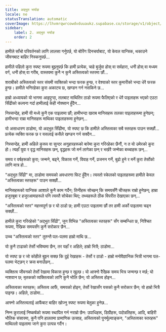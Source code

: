 ```yaml
---
title: अद्भुत भर्याङ
locale: ne
statusTranslation: automatic
coverImage: https://lhvmrqwrcowdvduuaukz.supabase.co/storage/v1/object/public/strapi-uploads/small_cover-tratado-de-psicologia-revolucionaria.webp-5e15e1cec4e0ebebcde5d7fc7565d8fd.webp
sidebar:
    label: 2. अद्भुत भर्याङ
    order: 2
---
```

हामीले साँचो परिवर्तनको लागि लालसा गर्नुपर्छ, यो बोरिंग दिनचर्याबाट, यो केवल यान्त्रिक, थकाउने जीवनबाट बाहिर निस्कनुपर्छ...

हामीले पहिलो कुरा स्पष्ट रूपमा बुझ्नुपर्छ कि हामी प्रत्येक, चाहे बुर्जुवा होस् वा सर्वहारा, धनी होस् वा मध्यम वर्ग, धनी होस् वा गरीब, वास्तवमा कुनै न कुनै अस्तित्वको स्तरमा छौं...

शराबीको अस्तित्वको स्तर संयमी व्यक्तिको भन्दा फरक हुन्छ, र वेश्याको स्तर कुमारीको भन्दा धेरै फरक हुन्छ। हामीले भनिरहेका कुरा अकाट्य छ, खण्डन गर्न नसकिने छ...

हाम्रो अध्यायको यो भागमा आइपुग्दा, तलबाट माथितिर ठाडो रूपमा फैलिएको र धेरै पाइलाहरू भएको एउटा सिँढीको कल्पना गर्दा हामीलाई केही नोक्सान हुँदैन...

निस्सन्देह, हामी यी मध्ये कुनै एक पाइलामा छौं; हामीभन्दा खराब मानिसहरू तलका पाइलाहरूमा हुनेछन्; हामीभन्दा राम्रा मानिसहरू माथिका पाइलाहरूमा हुनेछन्...

यो असाधारण ठाडोमा, यो अद्भुत सिँढीमा, यो स्पष्ट छ कि हामीले अस्तित्वका सबै स्तरहरू पाउन सक्छौं... प्रत्येक व्यक्ति फरक छ र यसलाई कसैले खण्डन गर्न सक्दैन...

निस्सन्देह, हामी अहिले कुरूप वा सुन्दर अनुहारहरूको बारेमा कुरा गरिरहेका छैनौं, न त यो उमेरको कुरा हो। त्यहाँ युवा र वृद्ध मानिसहरू छन्, वृद्धहरू जो मर्न लागेका छन् र भर्खरै जन्मेका बच्चाहरू छन्...

समय र वर्षहरूको कुरा; जन्मने, बढ्ने, विकास गर्ने, विवाह गर्ने, प्रजनन गर्ने, बुढो हुने र मर्ने कुरा तेर्सोको लागि मात्र हो...

"अद्भुत सिँढी" मा, ठाडोमा समयको अवधारणा फिट हुँदैन। त्यस्तो स्केलको पाइलाहरूमा हामीले केवल "अस्तित्वका स्तरहरू" पाउन सक्छौं...

मानिसहरूको यान्त्रिक आशाले कुनै काम गर्दैन; तिनीहरू सोच्छन् कि समयसँगै चीजहरू राम्रो हुनेछन्; हाम्रा हजुरबुबा र हजुरआमाहरूले पनि त्यस्तै सोचेका थिए; तथ्यहरूले ठीक विपरीत देखाएका छन्...

"अस्तित्वको स्तर" महत्त्वपूर्ण छ र यो ठाडो छ; हामी एउटा पाइलामा छौं तर हामी अर्को पाइलामा चढ्न सक्छौं...

हामीले कुरा गरिरहेको "अद्भुत सिँढी", जुन विभिन्न "अस्तित्वका स्तरहरू" सँग सम्बन्धित छ, निश्चित रूपमा, रैखिक समयसँग कुनै सरोकार छैन...

उच्च "अस्तित्वको स्तर" तुरुन्तै पल-पलमा हाम्रो माथि छ...

यो कुनै टाढाको तेर्सो भविष्यमा छैन, तर यहाँ र अहिले; हाम्रो भित्रै; ठाडोमा...

यो स्पष्ट छ र जो कोहीले बुझ्न सक्छ कि दुई रेखाहरू - तेर्सो र ठाडो - हाम्रो मनोवैज्ञानिक भित्री भागमा पल-पलमा भेट्छन् र क्रस बनाउँछन्...

व्यक्तित्व जीवनको तेर्सो रेखामा विकास हुन्छ र खुल्छ। यो आफ्नो रैखिक समय भित्र जन्मन्छ र मर्छ; यो नाशवान छ; मृतकको व्यक्तित्वको लागि कुनै भोलि छैन; यो अस्तित्व होइन...

अस्तित्वका स्तरहरू; अस्तित्व आफैं, समयको होइन, तेर्सो रेखासँग यसको कुनै सरोकार छैन; यो हाम्रो भित्रै पाइन्छ। अहिले, ठाडोमा...

आफ्नो अस्तित्वलाई आफैंबाट बाहिर खोज्नु स्पष्ट रूपमा बेतुका हुनेछ...

निम्न कुरालाई निष्कर्षको रूपमा स्थापित गर्न नराम्रो छैन: उपाधिहरू, डिग्रीहरू, पदोन्नतिहरू, आदि, बाहिरी भौतिक संसारमा, कुनै पनि हालतमा प्रामाणिक उत्साह, अस्तित्वको पुनर्मूल्याङ्कन, "अस्तित्वका स्तरहरू" माथिल्लो पाइलामा जाने कुरा उत्पन्न गर्दैन।

